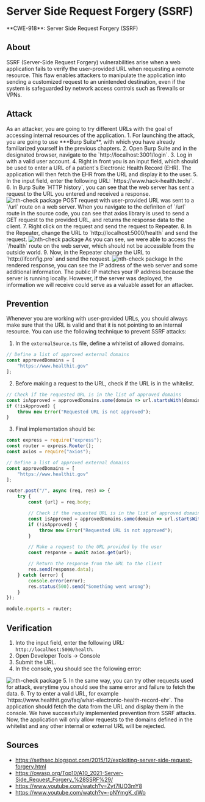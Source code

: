 
# Server Side Request Forgery (SSRF)

<Callout type="warning" emoji="🔍">
    **CWE-918**: Server Side Request Forgery (SSRF)
</Callout>

## About
SSRF (Server-Side Request Forgery) vulnerabilities arise when a web application fails to verify the user-provided URL when requesting a remote resource. This flaw enables attackers to manipulate the application into sending a customized request to an unintended destination, even if the system is safeguarded by network access controls such as firewalls or VPNs.

## Attack
<Callout emoji="💡">
    As an attacker, you are going to try different URLs with the goal of accessing internal resources of the application.
</Callout>
1. For launching the attack, you are going to use ***Burp Suite**, with which you have already familiarized yourself in the previous chapters.
2. Open Burp Suite and in the designated browser, navigate to the `http://localhost:3001/login`.
3. Log in with a valid user account.
4. Right in front you is an input field, which should be used to enter a URL of a patient`s Electronic Health Record (EHR). The application will then fetch the EHR from the URL and display it to the user.
5. In the input field, enter the following URL: `https://www.hack-health.tech/`.
6. In Burp Suite `HTTP history`, you can see that the web server has sent a request to the URL you entered and received a response.
<Image src="/a10/ssrf1.png" alt="nth-check package" width={1000} height={300}/>
<Callout type="info" emoji="ℹ️">
    POST request with user-provided URL was sent to a `/url` route on a web server.
    When you navigate to the definiton of `/url` route in the source code, you can see that axios library is used to send a GET request to the provided URL, and returns the response data to the client.
</Callout>
7. Right click on the request and send the request to Repeater.
8. In the Repeater, change the URL to `http://localhost:5000/health` and send the request.
<Image src="/a10/ssrf2.png" alt="nth-check package" width={1000} height={300}/>
<Callout emoji="💡">
    As you can see, we were able to access the `/health` route on the web server, which should not be accessible from the outside world.
</Callout>
9. Now, in the Repeater change the URL to `http://ifconfig.pro` and send the request.
<Image src="/a10/ssrf3.png" alt="nth-check package" width={1000} height={300}/>
<Callout emoji="💡">
    In the rendered response, you can see the IP address of the web server and some additional information. The public IP matches your IP address because the server is running locally. However, if the server was deployed, the information we will receive could serve as a valuable asset for an attacker.
</Callout>

## Prevention
Whenever you are working with user-provided URLs, you should always make sure that the URL is valid and that it is not pointing to an internal resource. You can use the following technique to prevent SSRF attacks:
1. In the `externalSource.ts` file, define a whitelist of allowed domains.
```js filename="externalSource.ts" copy showLineNumbers {3}
// Define a list of approved external domains
const approvedDomains = [
    "https://www.healthit.gov"
];
```
2. Before making a request to the URL, check if the URL is in the whitelist.
```js filename="externalSource.ts" copy showLineNumbers
// Check if the requested URL is in the list of approved domains
const isApproved = approvedDomains.some(domain => url.startsWith(domain));
if (!isApproved) {
    throw new Error("Requested URL is not approved");
}
```
3. Final implementation should be:
```js filename="externalSource.ts" copy showLineNumbers
const express = require("express");
const router = express.Router();
const axios = require("axios");

// Define a list of approved external domains
const approvedDomains = [
    "https://www.healthit.gov"
];

router.post("/", async (req, res) => {
    try {
        const {url} = req.body;

        // Check if the requested URL is in the list of approved domains
        const isApproved = approvedDomains.some(domain => url.startsWith(domain));
        if (!isApproved) {
            throw new Error("Requested URL is not approved");
        }

        // Make a request to the URL provided by the user
        const response = await axios.get(url);

        // Return the response from the URL to the client
        res.send(response.data);
    } catch (error) {
        console.error(error);
        res.status(500).send("Something went wrong");
    }
});

module.exports = router;
```

## Verification
1. Into the input field, enter the following URL: `http://localhost:5000/health`.
2. Open Developer Tools -> Console
3. Submit the URL.
4. In the console, you should see the following error:
<Image src="/a10/devTools.png" alt="nth-check package" width={1000} height={300}/>
5. In the same way, you can try other requests used for attack, everytime you should see the same error and failure to fetch the data.
6. Try to enter a valid URL, for example `https://www.healthit.gov/faq/what-electronic-health-record-ehr`. The application should fetch the data from the URL and display them in the console.
<Callout emoji="💡">
    We have successfully implemented prevention from SSRF attacks. Now, the application will only allow requests to the domains defined in the whitelist and any other internal or external URL will be rejected.
</Callout>

## Sources
* https://sethsec.blogspot.com/2015/12/exploiting-server-side-request-forgery.html
* https://owasp.org/Top10/A10_2021-Server-Side_Request_Forgery_%28SSRF%29/
* https://www.youtube.com/watch?v=Zyt7lUO3mY8
* https://www.youtube.com/watch?v=-pNYmgK_dWo

